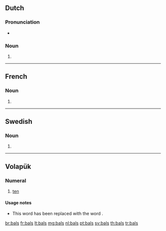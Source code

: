 {{also|bāls}}
==Dutch==

===Pronunciation===
* {{audio|Nl-bals.ogg|Audio}}

===Noun===
{{head|nl}}

# {{nl-noun form of|pl|bal}}

----

==French==

===Noun===
{{head|fr|plural}} {{g|m-p}}

# {{plural of|bal|lang=fr}}

----

==Swedish==

===Noun===
{{head|sv|noun form}}

# {{sv-noun-form-indef-gen|bal}}

----

==Volapük==

===Numeral===
{{head|vo|numeral}}

# {{context|obsolete|lang=vo}} [[ten]]

====Usage notes====
* This word has been replaced with the word {{term|deg|lang=vo}}.

[[br:bals]]
[[fr:bals]]
[[lt:bals]]
[[mg:bals]]
[[nl:bals]]
[[pt:bals]]
[[sv:bals]]
[[th:bals]]
[[tr:bals]]